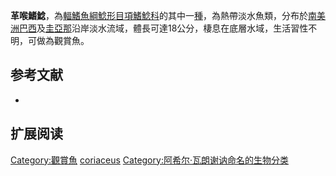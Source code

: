 {{Speciesbox
| name = 革喉鰭鯰
| image = 
| image_width = 250px
| status = NE
| status_system = IUCN3.1
| genus = Trachelyopterus
| species = coriaceus
| authority = [[Achille_Valenciennes|Valenciennes]], 1840
| synonyms = *''Trachelyopterus coriaceus maculosus '',Eigenmann & Eigenmann, 1888 
*''Trachelyopterus maculosus '',Eigenmann & Eigenmann, 1888 
}}
'''革喉鰭鯰'''，為[[輻鰭魚綱|輻鰭魚綱]][[鯰形目|鯰形目]][[項鰭鯰科|項鰭鯰科]]的其中一[[種|種]]，為熱帶淡水魚類，分布於[[南美洲|南美洲]][[巴西|巴西]]及[[圭亞那|圭亞那]]沿岸淡水流域，體長可達18公分，棲息在底層水域，生活習性不明，可做為觀賞魚。
==参考文献==
*{{FishBase_species|genus=Trachelyopterus|species=coriaceus|year=2015|month=5}}

== 扩展阅读 ==
{{refbegin}}
{{wikispecies-inline|Trachelyopterus coriaceus|革喉鰭鯰}}
{{refend}}
{{Taxonbar|from=Q5521952}}

[[Category:觀賞魚|Category:觀賞魚]]
[[Category:喉鰭鯰屬|coriaceus]]
[[Category:阿希尔·瓦朗谢讷命名的生物分类|Category:阿希尔·瓦朗谢讷命名的生物分类]]